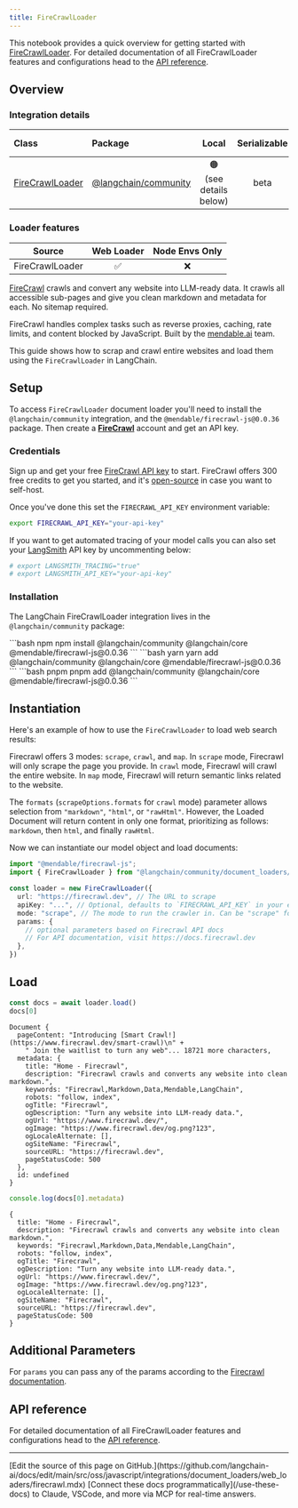 ```yaml
---
title: FireCrawlLoader
---
```



This notebook provides a quick overview for getting started with [FireCrawlLoader](/oss/javascript/integrations/document_loaders/). For detailed documentation of all FireCrawlLoader features and configurations head to the [API reference](https://api.js.langchain.com/classes/langchain_community_document_loaders_web_firecrawl.FireCrawlLoader.html).

## Overview

### Integration details

| Class | Package | Local | Serializable | [PY support](https://python.langchain.com/docs/integrations/document_loaders/firecrawl)|
| :--- | :--- | :---: | :---: |  :---: |
| [FireCrawlLoader](https://api.js.langchain.com/classes/langchain_community_document_loaders_web_firecrawl.FireCrawlLoader.html) | [@langchain/community](https://api.js.langchain.com/modules/langchain_community_document_loaders_web_firecrawl.html) | 🟠 (see details below) | beta | ✅ |

### Loader features

| Source | Web Loader | Node Envs Only
| :---: | :---: | :---: |
| FireCrawlLoader | ✅ | ❌ |

[FireCrawl](https://firecrawl.dev) crawls and convert any website into LLM-ready data. It crawls all accessible sub-pages and give you clean markdown and metadata for each. No sitemap required.

FireCrawl handles complex tasks such as reverse proxies, caching, rate limits, and content blocked by JavaScript. Built by the [mendable.ai](https://mendable.ai) team.

This guide shows how to scrap and crawl entire websites and load them using the `FireCrawlLoader` in LangChain.

## Setup

To access `FireCrawlLoader` document loader you'll need to install the `@langchain/community` integration, and the `@mendable/firecrawl-js@0.0.36` package. Then create a **[FireCrawl](https://firecrawl.dev)** account and get an API key.

### Credentials

Sign up and get your free [FireCrawl API key](https://firecrawl.dev) to start. FireCrawl offers 300 free credits to get you started, and it's [open-source](https://github.com/mendableai/firecrawl) in case you want to self-host.

Once you've done this set the `FIRECRAWL_API_KEY` environment variable:

```bash
export FIRECRAWL_API_KEY="your-api-key"
```

If you want to get automated tracing of your model calls you can also set your [LangSmith](https://docs.smith.langchain.com/) API key by uncommenting below:

```bash
# export LANGSMITH_TRACING="true"
# export LANGSMITH_API_KEY="your-api-key"
```

### Installation

The LangChain FireCrawlLoader integration lives in the `@langchain/community` package:

<CodeGroup>
```bash npm
npm install @langchain/community @langchain/core @mendable/firecrawl-js@0.0.36
```
```bash yarn
yarn add @langchain/community @langchain/core @mendable/firecrawl-js@0.0.36
```
```bash pnpm
pnpm add @langchain/community @langchain/core @mendable/firecrawl-js@0.0.36
```
</CodeGroup>

## Instantiation

Here's an example of how to use the `FireCrawlLoader` to load web search results:

Firecrawl offers 3 modes: `scrape`, `crawl`, and `map`. In `scrape` mode, Firecrawl will only scrape the page you provide. In `crawl` mode, Firecrawl will crawl the entire website. In `map` mode, Firecrawl will return semantic links related to the website.

The `formats` (`scrapeOptions.formats` for `crawl` mode) parameter allows selection from `"markdown"`, `"html"`, or `"rawHtml"`. However, the Loaded Document will return content in only one format, prioritizing as follows: `markdown`, then `html`, and finally `rawHtml`.

Now we can instantiate our model object and load documents:

```typescript
import "@mendable/firecrawl-js";
import { FireCrawlLoader } from "@langchain/community/document_loaders/web/firecrawl"

const loader = new FireCrawlLoader({
  url: "https://firecrawl.dev", // The URL to scrape
  apiKey: "...", // Optional, defaults to `FIRECRAWL_API_KEY` in your env.
  mode: "scrape", // The mode to run the crawler in. Can be "scrape" for single urls or "crawl" for all accessible subpages
  params: {
    // optional parameters based on Firecrawl API docs
    // For API documentation, visit https://docs.firecrawl.dev
  },
})
```

## Load

```typescript
const docs = await loader.load()
docs[0]
```

```output
Document {
  pageContent: "Introducing [Smart Crawl!](https://www.firecrawl.dev/smart-crawl)\n" +
    " Join the waitlist to turn any web"... 18721 more characters,
  metadata: {
    title: "Home - Firecrawl",
    description: "Firecrawl crawls and converts any website into clean markdown.",
    keywords: "Firecrawl,Markdown,Data,Mendable,LangChain",
    robots: "follow, index",
    ogTitle: "Firecrawl",
    ogDescription: "Turn any website into LLM-ready data.",
    ogUrl: "https://www.firecrawl.dev/",
    ogImage: "https://www.firecrawl.dev/og.png?123",
    ogLocaleAlternate: [],
    ogSiteName: "Firecrawl",
    sourceURL: "https://firecrawl.dev",
    pageStatusCode: 500
  },
  id: undefined
}
```

```typescript
console.log(docs[0].metadata)
```

```output
{
  title: "Home - Firecrawl",
  description: "Firecrawl crawls and converts any website into clean markdown.",
  keywords: "Firecrawl,Markdown,Data,Mendable,LangChain",
  robots: "follow, index",
  ogTitle: "Firecrawl",
  ogDescription: "Turn any website into LLM-ready data.",
  ogUrl: "https://www.firecrawl.dev/",
  ogImage: "https://www.firecrawl.dev/og.png?123",
  ogLocaleAlternate: [],
  ogSiteName: "Firecrawl",
  sourceURL: "https://firecrawl.dev",
  pageStatusCode: 500
}
```

## Additional Parameters

For `params` you can pass any of the params according to the [Firecrawl documentation](https://docs.firecrawl.dev).

## API reference

For detailed documentation of all FireCrawlLoader features and configurations head to the [API reference](https://api.js.langchain.com/classes/langchain_community_document_loaders_web_firecrawl.FireCrawlLoader.html).

---

<Callout icon="pen-to-square" iconType="regular">
    [Edit the source of this page on GitHub.](https://github.com/langchain-ai/docs/edit/main/src/oss/javascript/integrations/document_loaders/web_loaders/firecrawl.mdx)
</Callout>
<Tip icon="terminal" iconType="regular">
    [Connect these docs programmatically](/use-these-docs) to Claude, VSCode, and more via MCP for    real-time answers.
</Tip>
